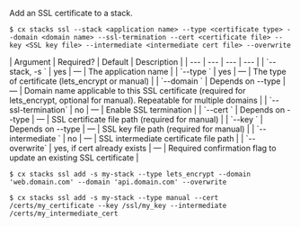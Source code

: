 Add an SSL certificate to a stack.

<Tabs >
<Tab label="Usage">

```shell
$ cx stacks ssl --stack <application name> --type <certificate type> --domain <domain name> --ssl-termination --cert <certificate file> --key <SSL key file> --intermediate <intermediate cert file> --overwrite
```
</Tab>
    
<Tab label="arguments">
| Argument | Required? | Default | Description |
|  ---  |  ---  |  ---  |  ---  |
| `--stack, -s <application name>` | yes | — | The application name |
| `--type <certificate type>` | yes | — | The type of certificate (lets_encrypt or manual) |
| `--domain <domain name>` | Depends on --type | — | Domain name applicable to this SSL certificate (required for  lets_encrypt, optional for manual). Repeatable for multiple domains |
| `--ssl-termination` | no | — | Enable SSL termination |
| `--cert <certificate file>` | Depends on --type | — | SSL certificate file path (required for manual) |
| `--key <SSL key file>` | Depends on --type | — | SSL key file path (required for manual) |
| `--intermediate <intermediate cert file>` | no | — | SSL intermediate certificate file path |
| `--overwrite` | yes, if cert already exists | — | Required confirmation flag to update an existing SSL certificate |
</Tab>
<Tab label="examples">

```shell
$ cx stacks ssl add -s my-stack --type lets_encrypt --domain 'web.domain.com' --domain 'api.domain.com' --overwrite

$ cx stacks ssl add -s my-stack --type manual --cert /certs/my_certificate --key /ssl/my_key --intermediate /certs/my_intermediate_cert
```

</Tab>
</Tabs>